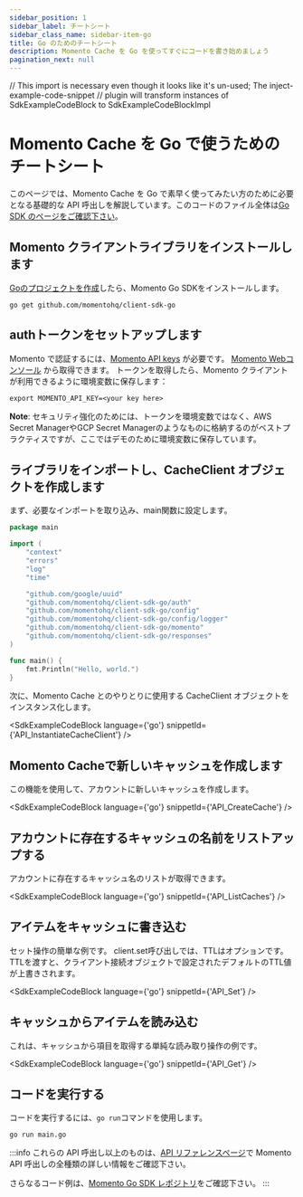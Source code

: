 ```yaml
---
sidebar_position: 1
sidebar_label: チートシート
sidebar_class_name: sidebar-item-go
title: Go のためのチートシート
description: Momento Cache を Go を使ってすぐにコードを書き始めましょう
pagination_next: null
---
```



// This import is necessary even though it looks like it's un-used; The inject-example-code-snippet
// plugin will transform instances of SdkExampleCodeBlock to SdkExampleCodeBlockImpl



# Momento Cache を Go で使うためのチートシート
このページでは、Momento Cache を Go で素早く使ってみたい方のために必要となる基礎的な API 呼出しを解説しています。このコードのファイル全体は[Go SDK のページをご確認下さい](https://github.com/momentohq/client-sdk-go)。

## Momento クライアントライブラリをインストールします

[Goのプロジェクトを作成](https://go.dev/doc/code#Command)したら、Momento Go SDKをインストールします。
```cli
go get github.com/momentohq/client-sdk-go
```

## authトークンをセットアップします
Momento で認証するには、[Momento API keys](./../../authentication) が必要です。 [Momento Webコンソール](https://console.gomomento.com/caches) から取得できます。
トークンを取得したら、Momento クライアントが利用できるように環境変数に保存します：

```
export MOMENTO_API_KEY=<your key here>
```

**Note**: セキュリティ強化のためには、トークンを環境変数ではなく、AWS Secret ManagerやGCP Secret Managerのようなものに格納するのがベストプラクティスですが、ここではデモのために環境変数に保存しています。

## ライブラリをインポートし、CacheClient オブジェクトを作成します
まず、必要なインポートを取り込み、main関数に設定します。

```go
package main

import (
	"context"
	"errors"
	"log"
	"time"

	"github.com/google/uuid"
	"github.com/momentohq/client-sdk-go/auth"
	"github.com/momentohq/client-sdk-go/config"
	"github.com/momentohq/client-sdk-go/config/logger"
	"github.com/momentohq/client-sdk-go/momento"
	"github.com/momentohq/client-sdk-go/responses"
)

func main() {
    fmt.Println("Hello, world.")
}
```

次に、Momento Cache とのやりとりに使用する CacheClient オブジェクトをインスタンス化します。

<SdkExampleCodeBlock language={'go'} snippetId={'API_InstantiateCacheClient'} />

## Momento Cacheで新しいキャッシュを作成します
この機能を使用して、アカウントに新しいキャッシュを作成します。

<SdkExampleCodeBlock language={'go'} snippetId={'API_CreateCache'} />

## アカウントに存在するキャッシュの名前をリストアップする
アカウントに存在するキャッシュ名のリストが取得できます。

<SdkExampleCodeBlock language={'go'} snippetId={'API_ListCaches'} />

## アイテムをキャッシュに書き込む
セット操作の簡単な例です。
client.set呼び出しでは、TTLはオプションです。
TTLを渡すと、クライアント接続オブジェクトで設定されたデフォルトのTTL値が上書きされます。

<SdkExampleCodeBlock language={'go'} snippetId={'API_Set'} />

## キャッシュからアイテムを読み込む
これは、キャッシュから項目を取得する単純な読み取り操作の例です。

<SdkExampleCodeBlock language={'go'} snippetId={'API_Get'} />

## コードを実行する
コードを実行するには、`go run`コマンドを使用します。

```cli
go run main.go
```

:::info
これらの API 呼出し以上のものは、[API リファレンスページ](./../../api-reference/index.mdx)で Momento API 呼出しの全種類の詳しい情報をご確認下さい。

さらなるコード例は、[Momento Go SDK レポジトリ](https://github.com/momentohq/client-sdk-go/tree/main/examples)をご確認下さい。
:::
